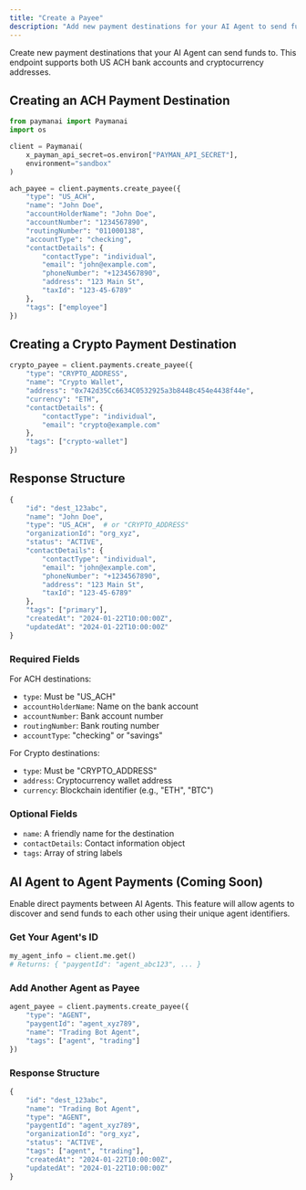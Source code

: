 ```yaml
---
title: "Create a Payee"
description: "Add new payment destinations for your AI Agent to send funds"
---
```


Create new payment destinations that your AI Agent can send funds to. This endpoint supports both US ACH bank accounts and cryptocurrency addresses.

## Creating an ACH Payment Destination

```python
from paymanai import Paymanai
import os

client = Paymanai(
    x_payman_api_secret=os.environ["PAYMAN_API_SECRET"],
    environment="sandbox"
)

ach_payee = client.payments.create_payee({
    "type": "US_ACH",
    "name": "John Doe",
    "accountHolderName": "John Doe",
    "accountNumber": "1234567890",
    "routingNumber": "011000138",
    "accountType": "checking",
    "contactDetails": {
        "contactType": "individual",
        "email": "john@example.com",
        "phoneNumber": "+1234567890",
        "address": "123 Main St",
        "taxId": "123-45-6789"
    },
    "tags": ["employee"]
})
```

## Creating a Crypto Payment Destination

```python
crypto_payee = client.payments.create_payee({
    "type": "CRYPTO_ADDRESS",
    "name": "Crypto Wallet",
    "address": "0x742d35Cc6634C0532925a3b844Bc454e4438f44e",
    "currency": "ETH",
    "contactDetails": {
        "contactType": "individual",
        "email": "crypto@example.com"
    },
    "tags": ["crypto-wallet"]
})
```

## Response Structure

```python
{
    "id": "dest_123abc",
    "name": "John Doe",
    "type": "US_ACH",  # or "CRYPTO_ADDRESS"
    "organizationId": "org_xyz",
    "status": "ACTIVE",
    "contactDetails": {
        "contactType": "individual",
        "email": "john@example.com",
        "phoneNumber": "+1234567890",
        "address": "123 Main St",
        "taxId": "123-45-6789"
    },
    "tags": ["primary"],
    "createdAt": "2024-01-22T10:00:00Z",
    "updatedAt": "2024-01-22T10:00:00Z"
}
```

### Required Fields

For ACH destinations:

- `type`: Must be "US_ACH"
- `accountHolderName`: Name on the bank account
- `accountNumber`: Bank account number
- `routingNumber`: Bank routing number
- `accountType`: "checking" or "savings"

For Crypto destinations:

- `type`: Must be "CRYPTO_ADDRESS"
- `address`: Cryptocurrency wallet address
- `currency`: Blockchain identifier (e.g., "ETH", "BTC")

### Optional Fields

- `name`: A friendly name for the destination
- `contactDetails`: Contact information object
- `tags`: Array of string labels

## AI Agent to Agent Payments (Coming Soon)

Enable direct payments between AI Agents. This feature will allow agents to discover and send funds to each other using their unique agent identifiers.

### Get Your Agent's ID

```python
my_agent_info = client.me.get()
# Returns: { "paygentId": "agent_abc123", ... }
```

### Add Another Agent as Payee

```python
agent_payee = client.payments.create_payee({
    "type": "AGENT",
    "paygentId": "agent_xyz789",
    "name": "Trading Bot Agent",
    "tags": ["agent", "trading"]
})
```

### Response Structure

```python
{
    "id": "dest_123abc",
    "name": "Trading Bot Agent",
    "type": "AGENT",
    "paygentId": "agent_xyz789",
    "organizationId": "org_xyz",
    "status": "ACTIVE",
    "tags": ["agent", "trading"],
    "createdAt": "2024-01-22T10:00:00Z",
    "updatedAt": "2024-01-22T10:00:00Z"
}
```
